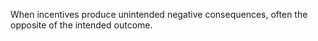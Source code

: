 
When incentives produce unintended negative consequences, often the opposite of the intended outcome.